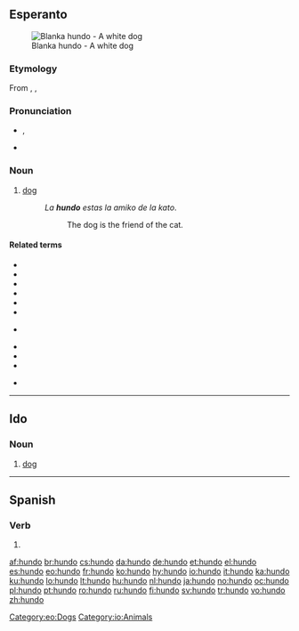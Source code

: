 ==Esperanto==
{{wikipedia|lang=eo}}
[[File:2008-07-11 White German Shepherd pup chilling at the Coker Arboretum.jpg|thumb|Blanka hundo - A white dog]]

===Etymology===
From {{etyl|de|eo}} {{term|Hund|lang=de}}, {{etyl|nl|eo}} {{term|hond|lang=nl}}, {{etyl|en|eo}} {{term|hound}}

===Pronunciation===
* {{IPA|lang=eo|/ˈhundo/}}, {{SAMPA|lang=eo|/"hundo/}}
* {{hyphenation|hun|do}}

===Noun===
{{eo-noun}}

# [[dog]]
#: ''La '''hundo''' estas la amiko de la kato''.
#:: The dog is the friend of the cat.

====Related terms====
* {{l|eo|ĉenhundo|gloss=[[guard]] dog}}
* {{l|eo|hunda|gloss=[[canine]]}}
* {{l|eo|hundaĉo|gloss=an ugly dog, a [[cur]]}}
* {{l|eo|hundaĵo|gloss=dog [[meat]]}}
* {{l|eo|hundaro|gloss=a [[pack]] of dogs}}
* {{l|eo|hundejo|gloss=a [[doghouse]]}}
* {{l|eo|hundiĉo|gloss=a male dog}} {{qualifier|neologism}}
* {{l|eo|hundido|gloss=a [[puppy]]}}
* {{l|eo|hundino|gloss=a female dog, a [[bitch]]}}
* {{l|eo|hundujo}}
* {{l|eo|virhundo|gloss=a male dog}} {{qualifier|idiomatic}}

{{eo BRO|4}}

[[Category:eo:Dogs]]

----

==Ido==

===Noun===
{{io-noun|hund}}

# [[dog]]

[[Category:io:Animals]]

----

==Spanish==

===Verb===
{{es-verb-form|hundir}}

# {{es-verb form of|ending=ir|mood=indicative|tense=present|pers=1|number=singular|[[hundir]]}}

[[af:hundo]]
[[br:hundo]]
[[cs:hundo]]
[[da:hundo]]
[[de:hundo]]
[[et:hundo]]
[[el:hundo]]
[[es:hundo]]
[[eo:hundo]]
[[fr:hundo]]
[[ko:hundo]]
[[hy:hundo]]
[[io:hundo]]
[[it:hundo]]
[[ka:hundo]]
[[ku:hundo]]
[[lo:hundo]]
[[lt:hundo]]
[[hu:hundo]]
[[nl:hundo]]
[[ja:hundo]]
[[no:hundo]]
[[oc:hundo]]
[[pl:hundo]]
[[pt:hundo]]
[[ro:hundo]]
[[ru:hundo]]
[[fi:hundo]]
[[sv:hundo]]
[[tr:hundo]]
[[vo:hundo]]
[[zh:hundo]]